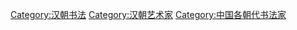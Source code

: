 {{Catnav|頁面分類|人物|各職業人物|书法家|中国书法家}}

[[Category:汉朝书法|Category:汉朝书法]]
[[Category:汉朝艺术家|Category:汉朝艺术家]]
[[Category:中国各朝代书法家‎|Category:中国各朝代书法家‎]]